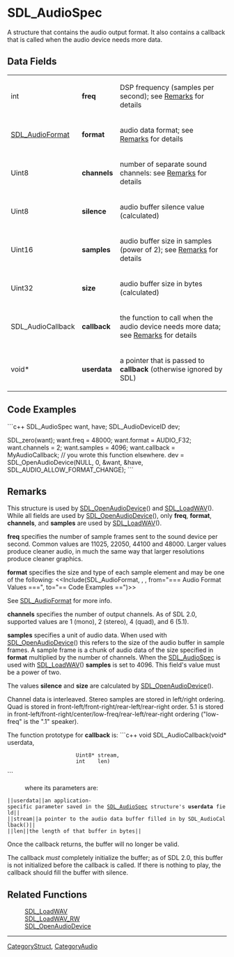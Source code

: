 <!-- pragma section-numbers off -->
<!-- pragma camelcase off -->

= SDL_AudioSpec =
A structure that contains the audio output format. It also contains a callback that is called when the audio device needs more data.


== Data Fields ==
{|
|int
|'''freq'''
|DSP frequency (samples per second); see [[#Remarks|Remarks]] for details
|-
|[[SDL_AudioFormat]]
|'''format'''
|audio data format; see [[#Remarks|Remarks]] for details
|-
|Uint8
|'''channels'''
|number of separate sound channels: see [[#Remarks|Remarks]] for details
|-
|Uint8
|'''silence'''
|audio buffer silence value (calculated)
|-
|Uint16
|'''samples'''
|audio buffer size in samples (power of 2); see [[#Remarks|Remarks]] for details
|-
|Uint32
|'''size'''
|audio buffer size in bytes (calculated)
|-
|SDL_AudioCallback
|'''callback'''
|the function to call when the audio device needs more data; see [[#callback|Remarks]] for details
|-
|void*
|'''userdata'''
|a pointer that is passed to '''callback''' (otherwise ignored by SDL)
|}

== Code Examples ==
```c++
SDL_AudioSpec want, have;
SDL_AudioDeviceID dev;

SDL_zero(want);
want.freq = 48000;
want.format = AUDIO_F32;
want.channels = 2;
want.samples = 4096;
want.callback = MyAudioCallback;  // you wrote this function elsewhere.
dev = SDL_OpenAudioDevice(NULL, 0, &want, &have, SDL_AUDIO_ALLOW_FORMAT_CHANGE);
```

== Remarks ==
This structure is used by [[SDL_OpenAudioDevice]]() and [[SDL_LoadWAV]](). While all fields are used by [[SDL_OpenAudioDevice]](), only '''freq''', '''format''', '''channels''', and '''samples''' are used by [[SDL_LoadWAV]]().

'''freq''' specifies the number of sample frames sent to the sound device per second. Common values are 11025, 22050, 44100 and 48000. Larger values produce cleaner audio, in much the same way that larger resolutions produce cleaner graphics.

'''format''' specifies the size and type of each sample element and may be one of the following:
<<Include(SDL_AudioFormat, , , from="=== Audio Format Values ===", to="== Code Examples ==")>>

See [[SDL_AudioFormat]] for more info.

'''channels''' specifies the number of output channels. As of SDL 2.0, supported values are 1 (mono), 2 (stereo), 4 (quad), and 6 (5.1).

'''samples''' specifies a unit of audio data.  When used with [[SDL_OpenAudioDevice]]() this refers to the size of the audio buffer in sample frames. A sample frame is a chunk of audio data of the size specified in '''format''' multiplied by the number of channels. When the [[SDL_AudioSpec]] is used with [[SDL_LoadWAV]]() '''samples''' is set to 4096. This field's value must be a power of two.

The values '''silence''' and '''size''' are calculated by [[SDL_OpenAudioDevice]]().

Channel data is interleaved. Stereo samples are stored in left/right ordering. Quad is stored in front-left/front-right/rear-left/rear-right order. 5.1 is stored in front-left/front-right/center/low-freq/rear-left/rear-right ordering ("low-freq" is the ".1" speaker).

<span id="callback"></span>
The function prototype for '''callback''' is:
```c++
void SDL_AudioCallback(void*  userdata,
                       Uint8* stream,
                       int    len)
```
: where its parameters are:
 ||<code>userdata</code>||an application-specific parameter saved in the [[SDL_AudioSpec]] structure's '''userdata''' field||
 ||<code>stream</code>||a pointer to the audio data buffer filled in by SDL_AudioCallback()||
 ||<code>len</code>||the length of that buffer in bytes||

Once the callback returns, the buffer will no longer be valid.

The callback ''must'' completely initialize the buffer; as of SDL 2.0, this buffer is not initialized before the callback is called. If there is nothing to play, the callback should fill the buffer with silence.

== Related Functions ==
:[[SDL_LoadWAV]]
:[[SDL_LoadWAV_RW]]
:[[SDL_OpenAudioDevice]]

----
[[CategoryStruct]], [[CategoryAudio]]
